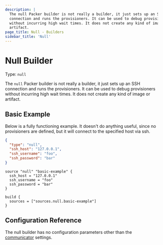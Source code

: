 ```yaml
---
description: |
  The null Packer builder is not really a builder, it just sets up an SSH
  connection and runs the provisioners. It can be used to debug provisioners
  without incurring high wait times. It does not create any kind of image or
  artifact.
page_title: Null - Builders
sidebar_title: 'Null'
---
```


# Null Builder

Type: `null`

The `null` Packer builder is not really a builder, it just sets up an SSH
connection and runs the provisioners. It can be used to debug provisioners
without incurring high wait times. It does not create any kind of image or
artifact.

## Basic Example

Below is a fully functioning example. It doesn't do anything useful, since no
provisioners are defined, but it will connect to the specified host via ssh.

<Tabs>
<Tab heading="JSON">

```json
{
  "type": "null",
  "ssh_host": "127.0.0.1",
  "ssh_username": "foo",
  "ssh_password": "bar"
}
```

</Tab>
<Tab heading="HCL2">

```hcl
source "null" "basic-example" {
  ssh_host = "127.0.0.1"
  ssh_username = "foo"
  ssh_password = "bar"
}

build {
  sources = ["sources.null.basic-example"]
}
```

</Tab>
</Tabs>

## Configuration Reference

The null builder has no configuration parameters other than the
[communicator](/docs/templates/legacy_json_templates/communicator) settings.
